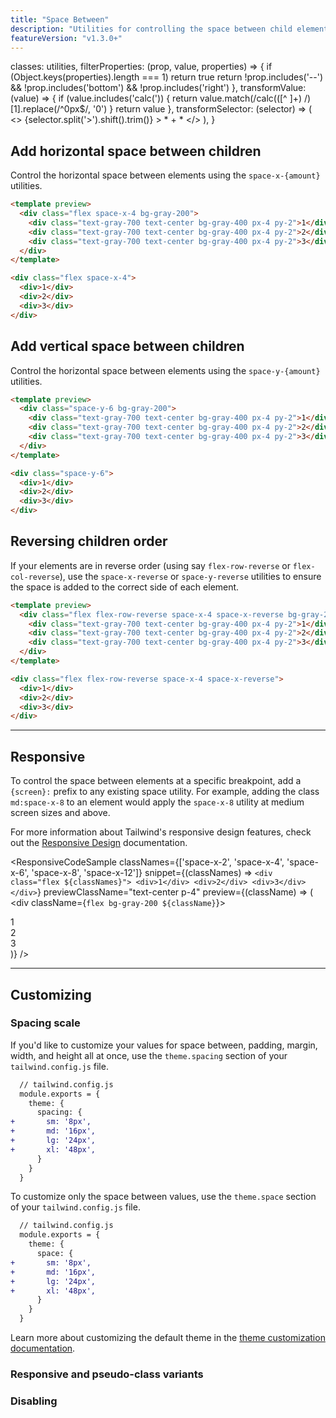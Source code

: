 ```yaml
---
title: "Space Between"
description: "Utilities for controlling the space between child elements."
featureVersion: "v1.3.0+"
---
```



  classes: utilities,
  filterProperties: (prop, value, properties) => {
    if (Object.keys(properties).length === 1) return true
    return !prop.includes('--') && !prop.includes('bottom') && !prop.includes('right')
  },
  transformValue: (value) => {
    if (value.includes('calc(')) {
      return value.match(/calc\(([^ ]+) /)[1].replace(/^0px$/, '0')
    }
    return value
  },
  transformSelector: (selector) => (
    <>
      {selector.split('>').shift().trim()} <span className="ml-1 text-purple-300">> * + *</span>
    </>
  ),
}

## Add horizontal space between children

Control the horizontal space between elements using the `space-x-{amount}` utilities.

```html
<template preview>
  <div class="flex space-x-4 bg-gray-200">
    <div class="text-gray-700 text-center bg-gray-400 px-4 py-2">1</div>
    <div class="text-gray-700 text-center bg-gray-400 px-4 py-2">2</div>
    <div class="text-gray-700 text-center bg-gray-400 px-4 py-2">3</div>
  </div>
</template>

<div class="flex space-x-4">
  <div>1</div>
  <div>2</div>
  <div>3</div>
</div>
```

## Add vertical space between children

Control the horizontal space between elements using the `space-y-{amount}` utilities.

```html
<template preview>
  <div class="space-y-6 bg-gray-200">
    <div class="text-gray-700 text-center bg-gray-400 px-4 py-2">1</div>
    <div class="text-gray-700 text-center bg-gray-400 px-4 py-2">2</div>
    <div class="text-gray-700 text-center bg-gray-400 px-4 py-2">3</div>
  </div>
</template>

<div class="space-y-6">
  <div>1</div>
  <div>2</div>
  <div>3</div>
</div>
```

## Reversing children order

If your elements are in reverse order (using say `flex-row-reverse` or `flex-col-reverse`), use the `space-x-reverse` or `space-y-reverse` utilities to ensure the space is added to the correct side of each element.

```html
<template preview>
  <div class="flex flex-row-reverse space-x-4 space-x-reverse bg-gray-200">
    <div class="text-gray-700 text-center bg-gray-400 px-4 py-2">1</div>
    <div class="text-gray-700 text-center bg-gray-400 px-4 py-2">2</div>
    <div class="text-gray-700 text-center bg-gray-400 px-4 py-2">3</div>
  </div>
</template>

<div class="flex flex-row-reverse space-x-4 space-x-reverse">
  <div>1</div>
  <div>2</div>
  <div>3</div>
</div>
```

---

## Responsive

To control the space between elements at a specific breakpoint, add a `{screen}:` prefix to any existing space utility. For example, adding the class `md:space-x-8` to an element would apply the `space-x-8` utility at medium screen sizes and above.

For more information about Tailwind's responsive design features, check out the [Responsive Design](/docs/responsive-design) documentation.

<ResponsiveCodeSample
  classNames={['space-x-2', 'space-x-4', 'space-x-6', 'space-x-8', 'space-x-12']}
  snippet={(classNames) => `
    <div class="flex ${classNames}">
      <div>1</div>
      <div>2</div>
      <div>3</div>
    </div>
  `}
  previewClassName="text-center p-4"
  preview={(className) => (
    <div className={`flex bg-gray-200 ${className}`}>
      <div className="text-gray-700 text-center bg-gray-400 px-4 py-2">1</div>
      <div className="text-gray-700 text-center bg-gray-400 px-4 py-2">2</div>
      <div className="text-gray-700 text-center bg-gray-400 px-4 py-2">3</div>
    </div>
  )}
/>

---

## Customizing

### Spacing scale

If you'd like to customize your values for space between, padding, margin, width, and height all at once, use the `theme.spacing` section of your `tailwind.config.js` file.

```diff
  // tailwind.config.js
  module.exports = {
    theme: {
      spacing: {
+       sm: '8px',
+       md: '16px',
+       lg: '24px',
+       xl: '48px',
      }
    }
  }
```

To customize only the space between values, use the `theme.space` section of your `tailwind.config.js` file.

```diff
  // tailwind.config.js
  module.exports = {
    theme: {
      space: {
+       sm: '8px',
+       md: '16px',
+       lg: '24px',
+       xl: '48px',
      }
    }
  }
```

Learn more about customizing the default theme in the [theme customization documentation](/docs/theme#customizing-the-default-theme).

### Responsive and pseudo-class variants

<Variants plugin="space" />

### Disabling

<Disabling plugin="space" />
